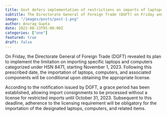 ```yaml
---
title: Govt defers implementation of restrictions on imports of laptops, PCs and tablets to 1st Nov  
subtitle: The Directorate General of Foreign Trade (DGFT) on Friday announced
image: "/images/posts/post-1.png"
author: Anurag Gupta
date: 2022-08-23T05:00:00Z
categories: ["one"]
featured: true
draft: false
---
```

On Friday, the Directorate General of Foreign Trade (DGFT) revealed its plan to implement the limitation on importing specific laptops and computers categorized under HSN 8471, starting November 1, 2023. Following this prescribed date, the importation of laptops, computers, and associated components will be conditional upon obtaining the appropriate license.

According to the notification issued by DGFT, a grace period has been established, allowing import consignments to be processed without a license for restricted imports until October 31, 2023. Subsequent to this deadline, adherence to the licensing requirement will be obligatory for the importation of the designated laptops, computers, and related items.
